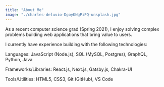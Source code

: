 ```yaml
---
title: "About Me"
image: "./charles-deluvio-DgoyKNgPiFQ-unsplash.jpg"
---
```



As a recent computer science grad (Spring 2021), I enjoy solving complex problems building web applications that bring value to users.

I currently have experience building with the following technologies:

Languages: JavaScript (Node.js), SQL (MySQL, Postgres), GraphQL, Python, Java

Frameworks/Libraries: React.js, Next.js, Gatsby.js, Chakra-UI

Tools/Utilities: HTML5, CSS3, Git (GitHub), VS Code

